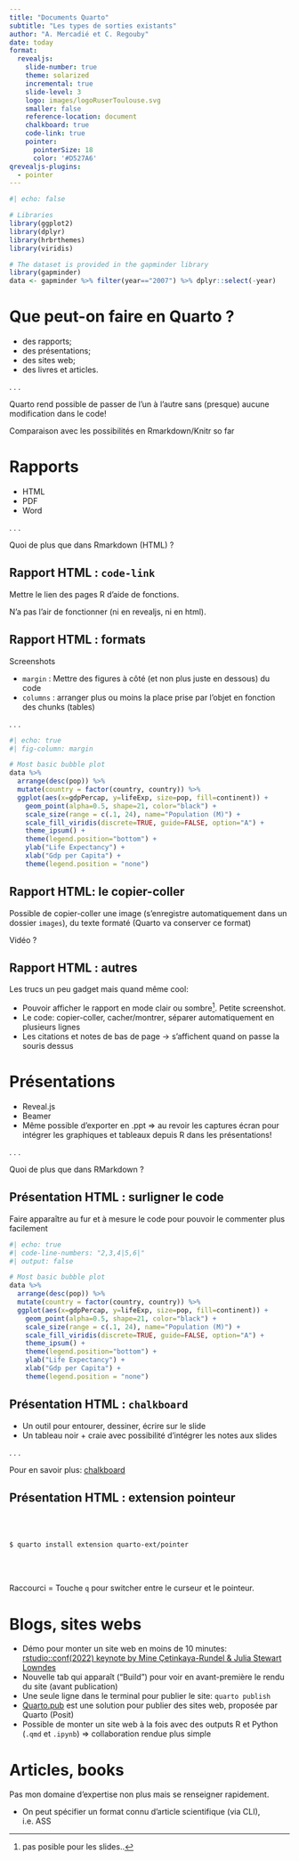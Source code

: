 ```yaml
---
title: "Documents Quarto"
subtitle: "Les types de sorties existants"
author: "A. Mercadié et C. Regouby"
date: today
format:
  revealjs: 
    slide-number: true
    theme: solarized
    incremental: true
    slide-level: 3
    logo: images/logoRuserToulouse.svg
    smaller: false
    reference-location: document
    chalkboard: true
    code-link: true
    pointer:
      pointerSize: 18
      color: '#D527A6'
qrevealjs-plugins:
  - pointer
---
```


```r
#| echo: false

# Libraries
library(ggplot2)
library(dplyr)
library(hrbrthemes)
library(viridis)

# The dataset is provided in the gapminder library
library(gapminder)
data <- gapminder %>% filter(year=="2007") %>% dplyr::select(-year)
```

# Que peut-on faire en Quarto ?

-   des rapports;
-   des présentations;
-   des sites web;
-   des livres et articles.

. . .

Quarto rend possible de passer de l'un à l'autre sans (presque) aucune modification dans le code!

::: notes
Comparaison avec les possibilités en Rmarkdown/Knitr so far
:::

# Rapports

-   HTML
-   PDF
-   Word

. . .

Quoi de plus que dans Rmarkdown (HTML) ?

## Rapport HTML : `code-link`

Mettre le lien des pages R d'aide de fonctions.

N'a pas l'air de fonctionner (ni en revealjs, ni en html).

## Rapport HTML : formats

Screenshots

-   `margin` : Mettre des figures à côté (et non plus juste en dessous) du code
-   `columns` : arranger plus ou moins la place prise par l'objet en fonction des chunks (tables)

. . .

```r
#| echo: true
#| fig-column: margin

# Most basic bubble plot
data %>%
  arrange(desc(pop)) %>%
  mutate(country = factor(country, country)) %>%
  ggplot(aes(x=gdpPercap, y=lifeExp, size=pop, fill=continent)) +
    geom_point(alpha=0.5, shape=21, color="black") +
    scale_size(range = c(.1, 24), name="Population (M)") +
    scale_fill_viridis(discrete=TRUE, guide=FALSE, option="A") +
    theme_ipsum() +
    theme(legend.position="bottom") +
    ylab("Life Expectancy") +
    xlab("Gdp per Capita") +
    theme(legend.position = "none")
```

## Rapport HTML: le copier-coller

Possible de copier-coller une image (s'enregistre automatiquement dans un dossier `images`), du texte formaté (Quarto va conserver ce format)

Vidéo ?

## Rapport HTML : autres

Les trucs un peu gadget mais quand même cool:

-   Pouvoir afficher le rapport en mode clair ou sombre[^1]. Petite screenshot.
-   Le code: copier-coller, cacher/montrer, séparer automatiquement en plusieurs lignes
-   Les citations et notes de bas de page $\rightarrow$ s'affichent quand on passe la souris dessus

[^1]: pas posible pour les slides..

# Présentations

-   Reveal.js
-   Beamer
-   Même possible d'exporter en .ppt $\Rightarrow$ au revoir les captures écran pour intégrer les graphiques et tableaux depuis R dans les présentations!

. . .

Quoi de plus que dans RMarkdown ?

## Présentation HTML : surligner le code

Faire apparaître au fur et à mesure le code pour pouvoir le commenter plus facilement

```r
#| echo: true
#| code-line-numbers: "2,3,4|5,6|"
#| output: false

# Most basic bubble plot
data %>%
  arrange(desc(pop)) %>%
  mutate(country = factor(country, country)) %>%
  ggplot(aes(x=gdpPercap, y=lifeExp, size=pop, fill=continent)) +
    geom_point(alpha=0.5, shape=21, color="black") +
    scale_size(range = c(.1, 24), name="Population (M)") +
    scale_fill_viridis(discrete=TRUE, guide=FALSE, option="A") +
    theme_ipsum() +
    theme(legend.position="bottom") +
    ylab("Life Expectancy") +
    xlab("Gdp per Capita") +
    theme(legend.position = "none")
```

## Présentation HTML : `chalkboard`

-   Un outil pour entourer, dessiner, écrire sur le slide
-   Un tableau noir + craie avec possibilité d'intégrer les notes aux slides

. . .

Pour en savoir plus: [chalkboard](https://quarto.org/docs/presentations/revealjs/presenting.html#chalkboard)

## Présentation HTML : extension pointeur

\
\

    $ quarto install extension quarto-ext/pointer

\
\

Raccourci = Touche `q` pour switcher entre le curseur et le pointeur.

# Blogs, sites webs

-   Démo pour monter un site web en moins de 10 minutes: [rstudio::conf(2022) keynote by Mine Çetinkaya-Rundel & Julia Stewart Lowndes](https://www.youtube.com/watch?v=p7Hxu4coDl8)
-   Nouvelle tab qui apparaît ("Build") pour voir en avant-première le rendu du site (avant publication)
-   Une seule ligne dans le terminal pour publier le site: `quarto publish`
-   [Quarto.pub](https://quartopub.com/) est une solution pour publier des sites web, proposée par Quarto (Posit)
-   Possible de monter un site web à la fois avec des outputs R et Python (`.qmd` et `.ipynb`) $\Rightarrow$ collaboration rendue plus simple

# Articles, books

Pas mon domaine d'expertise non plus mais se renseigner rapidement.

-   On peut spécifier un format connu d'article scientifique (via CLI), i.e. ASS
